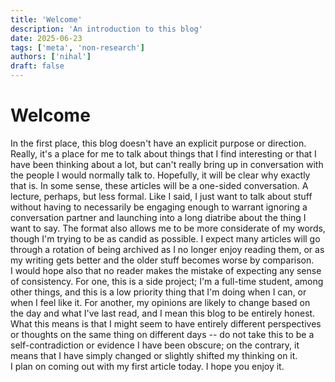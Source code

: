 ```yaml
---
title: 'Welcome'
description: 'An introduction to this blog'
date: 2025-06-23
tags: ['meta', 'non-research']
authors: ['nihal']
draft: false
---
```

# Welcome
In the first place, this blog doesn't have an explicit purpose or direction. Really, it's a place for me to talk about things that I find interesting or that I have been thinking about a lot, but can't really bring up in conversation with the people I would normally talk to. Hopefully, it will be clear why exactly that is. In some sense, these articles will be a one-sided conversation. A lecture, perhaps, but less formal. Like I said, I just want to talk about stuff without having to necessarily be engaging enough to warrant ignoring a conversation partner and launching into a long diatribe about the thing I want to say. The format also allows me to be more considerate of my words, though I'm trying to be as candid as possible. I expect many articles will go through a rotation of being archived as I no longer enjoy reading them, or as my writing gets better and the older stuff becomes worse by comparison.  
I would hope also that no reader makes the mistake of expecting any sense of consistency. For one, this is a side project; I'm a full-time student, among other things, and this is a low priority thing that I'm doing when I can, or when I feel like it. For another, my opinions are likely to change based on the day and what I've last read, and I mean this blog to be entirely honest. What this means is that I might seem to have entirely different perspectives or thoughts on the same thing on different days -- do not take this to be a self-contradiction or evidence I have been obscure; on the contrary, it means that I have simply changed or slightly shifted my thinking on it.  
I plan on coming out with my first article today. I hope you enjoy it.